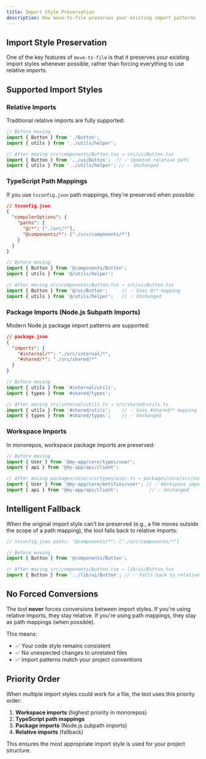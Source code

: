 ```yaml
---
title: Import Style Preservation
description: How move-ts-file preserves your existing import patterns
---
```


## Import Style Preservation

One of the key features of `move-ts-file` is that it preserves your existing import styles whenever possible, rather than forcing everything to use relative imports.

## Supported Import Styles

### Relative Imports

Traditional relative imports are fully supported:

```typescript
// Before moving
import { Button } from './Button';
import { utils } from '../utils/helper';

// After moving src/components/Button.tsx → src/ui/Button.tsx
import { Button } from '../ui/Button';  // ✅ Updated relative path
import { utils } from '../utils/helper'; // ✅ Unchanged
```

### TypeScript Path Mappings

If you use `tsconfig.json` path mappings, they're preserved when possible:

```json
// tsconfig.json
{
  "compilerOptions": {
    "paths": {
      "@/*": ["./src/*"],
      "@components/*": ["./src/components/*"]
    }
  }
}
```

```typescript
// Before moving
import { Button } from '@components/Button';
import { utils } from '@/utils/helper';

// After moving src/components/Button.tsx → src/ui/Button.tsx
import { Button } from '@/ui/Button';     // ✅ Uses @/* mapping
import { utils } from '@/utils/helper';   // ✅ Unchanged
```

### Package Imports (Node.js Subpath Imports)

Modern Node.js package import patterns are supported:

```json
// package.json
{
  "imports": {
    "#internal/*": "./src/internal/*",
    "#shared/*": "./src/shared/*"
  }
}
```

```typescript
// Before moving
import { utils } from '#internal/utils';
import { types } from '#shared/types';

// After moving src/internal/utils.ts → src/shared/utils.ts
import { utils } from '#shared/utils';    // ✅ Uses #shared/* mapping
import { types } from '#shared/types';    // ✅ Unchanged
```

### Workspace Imports

In monorepos, workspace package imports are preserved:

```typescript
// Before moving
import { User } from '@my-app/core/types/user';
import { api } from '@my-app/api/client';

// After moving packages/core/src/types/user.ts → packages/core/src/entities/user.ts
import { User } from '@my-app/core/entities/user'; // ✅ Workspace import preserved
import { api } from '@my-app/api/client';           // ✅ Unchanged
```

## Intelligent Fallback

When the original import style can't be preserved (e.g., a file moves outside the scope of a path mapping), the tool falls back to relative imports:

```typescript
// tsconfig.json paths: "@components/*": ["./src/components/*"]

// Before moving
import { Button } from '@components/Button';

// After moving src/components/Button.tsx → lib/ui/Button.tsx
import { Button } from '../lib/ui/Button'; // ✅ Falls back to relative import
```

## No Forced Conversions

The tool **never** forces conversions between import styles. If you're using relative imports, they stay relative. If you're using path mappings, they stay as path mappings (when possible).

This means:
- ✅ Your code style remains consistent
- ✅ No unexpected changes to unrelated files
- ✅ Import patterns match your project conventions

## Priority Order

When multiple import styles could work for a file, the tool uses this priority order:

1. **Workspace imports** (highest priority in monorepos)
2. **TypeScript path mappings** 
3. **Package imports** (Node.js subpath imports)
4. **Relative imports** (fallback)

This ensures the most appropriate import style is used for your project structure.